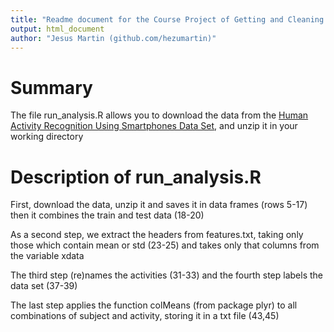 ```yaml
---
title: "Readme document for the Course Project of Getting and Cleaning Data"
output: html_document
author: "Jesus Martin (github.com/hezumartin)"
---
```


# Summary

The file run_analysis.R allows you to download the data from the [Human Activity Recognition Using Smartphones Data Set](https://d396qusza40orc.cloudfront.net/getdata%2Fprojectfiles%2FUCI%20HAR%20Dataset.zip), and unzip it in your working directory


# Description of run_analysis.R

First, download the data, unzip it and saves it in data frames (rows 5-17) then it combines the train and test data (18-20)

As a second step, we extract the headers from features.txt, taking only those which contain mean or std (23-25) and takes only that columns from the variable xdata

The third step (re)names the activities (31-33) and the fourth step labels the data set (37-39)

The last step applies the function colMeans (from package plyr) to all combinations of subject and activity, storing it in a txt file (43,45)



